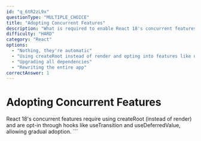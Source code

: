 ```yaml
---
id: "q_6tR2zL9x"
questionType: "MULTIPLE_CHOICE"
title: "Adopting Concurrent Features"
description: "What is required to enable React 18's concurrent features?"
difficulty: "HARD"
category: "React"
options:
  - "Nothing, they're automatic"
  - "Using createRoot instead of render and opting into features like useTransition"
  - "Upgrading all dependencies"
  - "Rewriting the entire app"
correctAnswer: 1
---
```


# Adopting Concurrent Features

React 18's concurrent features require using createRoot (instead of render) and are opt-in through hooks like useTransition and useDeferredValue, allowing gradual adoption.
\`\`\`
